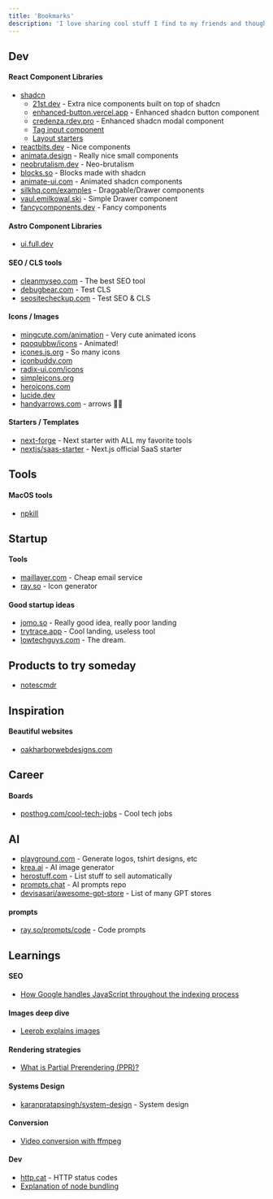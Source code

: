 ```yaml
---
title: 'Bookmarks'
description: 'I love sharing cool stuff I find to my friends and thought I might as well share them here too 😊'
---
```


## Dev

#### React Component Libraries

- [shadcn](https://ui.shadcn.com)
  - [21st.dev](https://21st.dev/) - Extra nice components built on top of shadcn
  - [enhanced-button.vercel.app](https://enhanced-button.vercel.app/) - Enhanced shadcn button component
  - [credenza.rdev.pro](https://credenza.rdev.pro/) - Enhanced shadcn modal component
  - [Tag input component](https://v0.dev/community/tag-input-shadcn-RdfiUWQhgX8)
  - [Layout starters](https://originui.com/layouts)
- [reactbits.dev](https://www.reactbits.dev/) - Nice components
- [animata.design](https://animata.design/) - Really nice small components
- [neobrutalism.dev](https://www.neobrutalism.dev/) - Neo-brutalism
- [blocks.so](https://blocks.so/) - Blocks made with shadcn
- [animate-ui.com](https://animate-ui.com/) - Animated shadcn components
- [silkhq.com/examples](https://silkhq.com/examples) - Draggable/Drawer components
- [vaul.emilkowal.ski](https://vaul.emilkowal.ski/) - Simple Drawer component
- [fancycomponents.dev](https://www.fancycomponents.dev/components) - Fancy components

#### Astro Component Libraries

- [ui.full.dev](https://ui.full.dev/docs/components/links/)

#### SEO / CLS tools

- [cleanmyseo.com](https://www.cleanmyseo.com/) - The best SEO tool
- [debugbear.com](https://www.debugbear.com/docs/metrics/cumulative-layout-shift) - Test CLS
- [seositecheckup.com](https://seositecheckup.com/tools/cumulative-layout-shift-test) - Test SEO & CLS

#### Icons / Images

- [mingcute.com/animation](https://www.mingcute.com/animation) - Very cute animated icons
- [pqoqubbw/icons](https://icons.pqoqubbw.dev/) - Animated!
- [icones.js.org](https://icones.js.org/collection/ph) - So many icons
- [iconbuddy.com](https://iconbuddy.com/search?q=javascript)
- [radix-ui.com/icons](https://www.radix-ui.com/icons)
- [simpleicons.org](https://simpleicons.org/)
- [heroicons.com](https://heroicons.com/)
- [lucide.dev](https://lucide.dev/icons/)
- [handyarrows.com](https://handyarrows.com/) - arrows 🫶🏻

#### Starters / Templates

- [next-forge](https://www.next-forge.com/) - Next starter with ALL my favorite tools
- [nextjs/saas-starter](https://github.com/nextjs/saas-starter) - Next.js official SaaS starter

## Tools

#### MacOS tools

- [npkill](https://npkill.js.org/)

## Startup

#### Tools

- [maillayer.com](https://maillayer.com/) - Cheap email service
- [ray.so](https://www.ray.so/icon) - Icon generator

#### Good startup ideas

- [jomo.so](https://jomo.so/) - Really good idea, really poor landing
- [trytrace.app](https://trytrace.app/) - Cool landing, useless tool
- [lowtechguys.com](https://lowtechguys.com/) - The dream.

## Products to try someday

- [notescmdr](https://smallest.app/notescmdr/)

## Inspiration

#### Beautiful websites

- [oakharborwebdesigns.com](https://oakharborwebdesigns.com/)

## Career

#### Boards

- [posthog.com/cool-tech-jobs](https://posthog.com/cool-tech-jobs) - Cool tech jobs

## AI

- [playground.com](https://playground.com/) - Generate logos, tshirt designs, etc
- [krea.ai](https://www.krea.ai/apps/image/flux) - AI image generator
- [herostuff.com](https://www.herostuff.com/) - List stuff to sell automatically
- [prompts.chat](https://prompts.chat/) - AI prompts repo
- [devisasari/awesome-gpt-store](https://github.com/devisasari/awesome-gpt-store?tab=readme-ov-file#ai-art) - List of many GPT stores

#### prompts

- [ray.so/prompts/code](https://www.ray.so/prompts/code) - Code prompts

## Learnings

#### SEO

- [How Google handles JavaScript throughout the indexing process](https://vercel.com/blog/how-google-handles-javascript-throughout-the-indexing-process)

#### Images deep dive

- [Leerob explains images](https://x.com/leeerob/status/1827437843943497870)

#### Rendering strategies

- [What is Partial Prerendering (PPR)?](<https://vercel.com/blog/how-to-choose-the-best-rendering-strategy-for-your-app#what-is-partial-prerendering-(ppr)>)

#### Systems Design

- [karanpratapsingh/system-design](https://github.com/karanpratapsingh/system-design) - System design

#### Conversion

- [Video conversion with ffmpeg](https://gist.github.com/jaydenseric/220c785d6289bcfd7366)

#### Dev

- [http.cat](https://http.cat/) - HTTP status codes
- [Explanation of node bundling](https://x.com/atcb/status/1634653474041503744)
